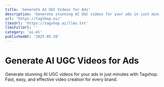 ```yaml
---
title: 'Generate AI UGC Videos for Ads'
description: 'Generate stunning AI UGC videos for your ads in just minutes with Tagshop. Fast, easy, and effective video creation for every brand.'
url: 'https://tagshop.ai/'
llmsUrl: 'https://tagshop.ai/llms.txt'
llmsFullUrl: ''
category: 'ai-ml'
publishedAt: '2025-05-20'
---
```


# Generate AI UGC Videos for Ads

Generate stunning AI UGC videos for your ads in just minutes with Tagshop. Fast, easy, and effective video creation for every brand.
